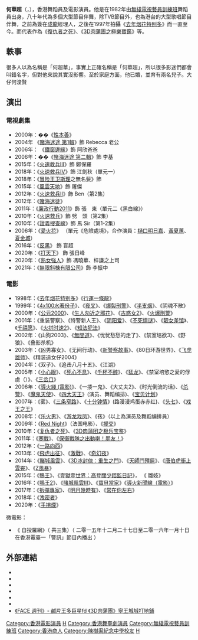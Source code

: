 {{藝人
|姓名 = 何華超
|類型 = 男演員
|圖片 =<!--建議使用自由版權圖像-->
|圖片尺寸 =
|圖片簡介 =
|本名 =
|羅馬拼音 = Ho Wa-chiu
|英文名 = Tony Ho
|暱稱 =
|其他藝名 =
|國籍 = {{CNHK}}
|民族 =
|籍貫 =
|出生日期 = {{birth date and age|1964|11|4}}
|出生地點 = {{BHKG}}
|逝世日期 =
|逝世地點 =
|職業 = 舞蹈員、演員
|語言 =
|教育程度 =
|母校 = [[陳樹渠紀念中學|陳樹渠紀念中學]]
|宗教信仰 =
|配偶 = 已婚
|兒女 = 二子
|父母 =
|音樂類型 =
|演奏樂器 =
|出道地點 =
|出道作 =
|出道日期 =
|代表作 =
|活躍年代 =
|唱片公司 =
|經紀公司 =
|網站 =
|相關團體 =
|獎項 =
|IMDb = 0387390
|現任成員 =
|過往成員 =
|音樂專輯 =
|電影 =
|主持節目 =
|電視劇 =
|廣播劇 =
|舞台劇 =
|書籍 =
}}

'''何華超'''（{{lang-en|Tony Wa-chiu Ho}}，{{bd|1964年|11月4日}}），香港舞蹈員及電影演員。他是在1982年由[[無綫電視藝員訓練班|無綫電視藝員訓練班]]舞蹈員出身，八十年代為多個大型節目伴舞，除TVB節目外，也為港台的大型歌唱節目伴舞，之前為簽在[[成龍|成龍]]經理人，之後在1997年拍攝《[[去年烟花特别多|去年烟花特别多]]》而一直至今。而代表作為《[[復仇者之死|復仇者之死]]》、《[[3D肉蒲團之極樂寶鑑|3D肉蒲團之極樂寶鑑]]》等。

==軼事==
很多人以為名稱是「何超華」，事實上正確名稱是「何華超」，所以很多影迷們都會叫錯名字，但對他來說其實沒影響。至於家庭方面，他已婚，並育有兩名兒子。大仔何浚賢

== 演出 ==
=== 電視劇集 ===
*2000年：��《[[性本善|性本善]]》
*2004年    《[[賭海迷途_第1輯|賭海迷途 第1輯]]》飾 Rebecca 老公
*2006年： 《[[鐵窗邊緣|鐵窗邊緣]]》飾 阿欣爸爸
*2006年：��《[[賭海迷途_第二輯|賭海迷途 第二輯]]》飾 李基
*2015年：《[[火速救兵III|火速救兵III]]》飾 鄭保羅
*2018年：《[[火速救兵IV|火速救兵IV]]》飾 江劍秋（單元一）
*2018年：《[[冒险王卫斯理|冒险王卫斯理]]之無名髮》飾
*2015年：《[[風雲天地|風雲天地]]》飾 屠傑
*2012年：《[[火速救兵II|火速救兵II]]》飾 Ben（第2集）
*2012年：《[[賭海迷徒|賭海迷徒]]》
*2011年：《[[廉政行動2011|廉政行動2011]]》飾 張　東（單元二《黑白線》）
*2010年：《[[火速救兵|火速救兵]]》飾 劈　頭（第2集）
*2010年：《[[證義搜查線|證義搜查線]]》飾 馬 Sir（第1-2集）
*2006年：《[[愛火花|愛火花]]》 （單元《危險處境》，合作演員：[[樋口明日嘉|樋口明日嘉]]、[[黃夏蕙|黃夏蕙]]、[[夏金城|夏金城]]）
*2016年：《[[反黑|反黑]]》 飾 盲超
*2020年：《[[打天下|打天下]]》 飾 張日峰
*2020年：《[[熟女強人|熟女強人]]》飾 馮曉華、梓謙之上司
*2021年：《[[無限斜棟有限公司|無限斜棟有限公司]]》飾 李振中

=== 電影 ===
*1998年：《[[去年烟花特别多|去年烟花特别多]]》《[[行運一條龍|行運一條龍]]》
*1999年：《[[4x100水著份子|4x100水著份子]]》、《[[夜叉|夜叉]]》、《[[爆裂刑警|爆裂刑警]]》、《[[半支烟|半支烟]]》、《阴魂不散》　　
*2000年：《[[公元2000|公元2000]]》、《[[生人勿近之邪花|生人勿近之邪花]]》、《[[古惑女2|古惑女2]]》、《[[火爆刑警|火爆刑警]]》 　　
*2001年：《重装警察》、《特警新人王》、《[[阴阳爱|阴阳爱]]》、《[[不死情谜|不死情谜]]》、《[[靓女差馆|靓女差馆]]》、《[[千禧愿|千禧愿]]》、《[[火拼时速2|火拼时速2]]》、《[[知法犯法|知法犯法]]》
*2002年：《山狗2003》、《[[無間道|無間道]]》、《忧忧愁愁的走了》、《禁室培欲3》、《野狼》、《叠影杀机》
*2003年：《凶男寡女》、《无间行动》、《[[新警察故事|新警察故事]]》、《80日环游世界》、《[[飞虎雄师|飞虎雄师]]》、《精装追女仔2004》
*2004年：《双子》、《追击八月十五》、《江湖》
*2005年：《[[小心眼|小心眼]]》、《[[死心不息|死心不息]]》、《[[千杯不醉|千杯不醉]]》、《[[猛龙|猛龙]]》、《禁室培慾之愛的俘虜（{{link-ja|紅蜘蛛女|紅蜘蛛女}}）》、《[[三岔口|三岔口]]》
*2006年：《[[導火綫_(電影)|導火綫 (電影)]]》、《一搂一鬼》、《大丈夫2》、《时光倒流的话》、《[[杀警|杀警]]》、《[[魔鬼天使|魔鬼天使]]》、《[[四大天王_(電影)|四大天王]]》(演员、舞蹈编排)、《[[宝贝计划|宝贝计划]]》
*2007年：《雾》、《[[三条窄路|三条窄路]]》、《[[十分钟情|十分钟情]]》(路漫漫鸡蛋赤赤红)、《[[头七|头七]]》、《[[戲王之王_(2007年電影)|戏王之王]]》
*2008年：《[[乐火男|乐火男]]》、《[[游龙戏凤|游龙戏凤]]》、《孩》（以上為演员及舞蹈编排員）
*2009年：《[[Red_Night|Red Night]]》（法国电影）、《[[援交|援交]]》
*2010年：《[[复仇者之死|复仇者之死]]》、《[[3D肉蒲团之极乐宝鉴|3D肉蒲团之极乐宝鉴]]》
*2011年：《[[寒戰|寒戰]]》、《[[保衞戰隊之出動喇！朋友！|保衞戰隊之出動喇！朋友！]]》
*2012年：《[[一路向西|一路向西]]》
*2013年：《[[飛虎出征|飛虎出征]]》、《[[激戰_(電影)|激戰]]》、《[[李碧華鬼魅系列|奇幻夜]]》
*2014年：《[[賭城風雲_(2014年電影)|賭城風雲]]》、《[[冰封：重生之门|3D冰封俠：重生之門]]》、《[[天師鬥殭屍|天師鬥殭屍]]》、《[[唐伯虎衝上雲霄|唐伯虎衝上雲霄]]》、《[[Z風暴|Z風暴]]》
*2015年：《[[鴨王|鴨王]]》、《[[壹獄壹世界：高登闊少踎監日記|壹獄壹世界：高登闊少踎監日記]]》， 《 雛妓》
*2016年：《[[鴨王2|鴨王2]]》、《[[賭城風雲III|賭城風雲III]]》、《[[寶貝當家_(電影)|寶貝當家]]》《[[導火新聞線（電影）|導火新聞線（電影）]]》
*2017年：《[[拆彈專家_(電影)|拆彈專家]]》、《[[明月幾時有|明月幾時有]]》、《[[常在你左右|常在你左右]]》
*2018年：《[[洩密者|洩密者]]》
*2020年：《[[手捲煙|手捲煙]]》

微電影：

* 《 自投羅網》（ 共三集）（ 二零一五年十二月二十七日至二零一六年一月十日在香港電臺一「警訊」節目內播出 ）

== 外部連結 ==
*{{Sinaweibo|tonyho0411|何華超Tony}}
* {{imdb name|0387390}}{{en}}
* {{Amg name|268239}}
* {{hkmdb name|12689}}
* {{douban people}}
* {{Mtime people|924894}}
* [http://www.kornhill.com.hk/next/magdetails.php?book=6&issue=206&page=0426169020 《FACE 週刊》- 鹹片王多巨星fd 《3D肉蒲團》寧王城城打地鋪] {{Wayback|url=http://www.kornhill.com.hk/next/magdetails.php?book=6&issue=206&page=0426169020 |date=20160405162849 }}

[[Category:香港電影演員|Category:香港電影演員]]
[[Category:香港導演|H]]
[[Category:香港舞臺劇演員|Category:香港舞臺劇演員]]
[[Category:無綫電視藝員訓練班|Category:無綫電視藝員訓練班]]
[[Category:香港商人|Category:香港商人]]
[[Category:陳樹渠紀念中學校友|Category:陳樹渠紀念中學校友]]
[[Category:何姓|H]]